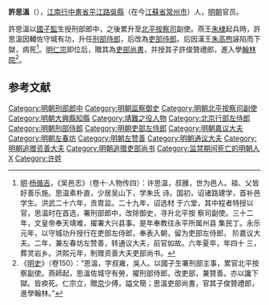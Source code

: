 '''許思溫'''（{{bd|1366年||1408年|catIdx=X}}），[[江南行中書省|江南行中書省]][[平江路|平江路]][[吳縣|吳縣]]（在今[[江蘇省|江蘇省]][[常州市|常州市]]）人，[[明朝|明朝]]官员。

許思溫以[[國子監|國子監]]生授刑部郎中，之後累升至[[北平按察司|北平按察司]]副使。燕王[[朱棣|朱棣]]起兵時，許思溫因輔佐守城有功，升任[[刑部侍郎|刑部侍郎]]，后改為[[吏部侍郎|吏部侍郎]]。后因漢王[[朱高煦|朱高煦]]誣陷而下獄，病死<ref>[[明|明]]·[[杨循吉|杨循吉]]，《吴邑志》（卷十·人物传四）：许思温，叔雝，世为邑人。祖、父皆好善乐施。思温素朴直，少居吴山下，学朱氏 诗。国初，诏诸路建学，首补邑学生。洪武二十六年，贡胄监。二十九年，诏选材 于六堂，其中程者特授以官，思温时在首选，署刑部郎中，改除御史，寻升北平按 察司副使。三十二年，文皇帝奉天靖难，擢署大兴县事。是年奉教往永平所属州县 集民丁。永乐元年，以守城功升授行在吏部左侍郎，奉表入朝，留为吏部左侍郎， 阶嘉议大夫。二年，兼左春坊左赞善，转通议大夫，前官如故。六年夏卒，年四十 三，葬灵岩乡。洪熙元年，制赠资善大夫吏部尚书。</ref>。[[明仁宗|明仁宗]]即位后，贈其為[[吏部尚書|吏部尚書]]，并授其子許俊贊禮郎，進入學[[翰林院|翰林院]]<ref>《[[明史|明史]]》（卷150）：“思溫，字叔雍，吳人。以國子生署刑部主事，累官北平按察副使。燕師起，思溫佐城守有勞，擢刑部侍郎，改吏部，兼贊善。亦以讒下獄。皆瘐死。仁宗立，贈[[马京|京]]少傅，謚文簡；思溫吏部尚書，官其子俊贊禮郎，進學翰林。”</ref>。

==参考文献==
{{wikisource|明史/卷150}}
<div class="references-small">
<references />
</div>

{{明朝官员小作品}}
[[Category:明朝刑部郎中|Category:明朝刑部郎中]]
[[Category:明朝监察御史|Category:明朝监察御史]]
[[Category:明朝北平按察司副使|Category:明朝北平按察司副使]]
[[Category:明朝大興縣知縣|Category:明朝大興縣知縣]]
[[Category:靖難之役人物|Category:靖難之役人物]]
[[Category:北京行部左侍郎|Category:北京行部左侍郎]]
[[Category:明朝刑部侍郎|Category:明朝刑部侍郎]]
[[Category:明朝吏部左侍郎|Category:明朝吏部左侍郎]]
[[Category:明朝嘉议大夫|Category:明朝嘉议大夫]]
[[Category:明朝左春坊|Category:明朝左春坊]]
[[Category:明朝左赞善|Category:明朝左赞善]]
[[Category:明朝通议大夫|Category:明朝通议大夫]]
[[Category:明朝追赠资善大夫|Category:明朝追赠资善大夫]]
[[Category:明朝追赠吏部尚书|Category:明朝追赠吏部尚书]]
[[Category:监禁期间死亡的明朝人|Category:监禁期间死亡的明朝人]]
[[Category:常州人|X]]
[[Category:许姓|Category:许姓]]